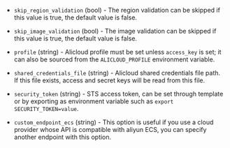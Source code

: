 <!-- Code generated from the comments of the AlicloudAccessConfig struct in builder/ecs/access_config.go; DO NOT EDIT MANUALLY -->

- `skip_region_validation` (bool) - The region validation can be skipped if this value is true, the default
  value is false.

- `skip_image_validation` (bool) - The image validation can be skipped if this value is true, the default
  value is false.

- `profile` (string) - Alicloud profile must be set unless `access_key` is set; it can also be
  sourced from the `ALICLOUD_PROFILE` environment variable.

- `shared_credentials_file` (string) - Alicloud shared credentials file path. If this file exists, access and
  secret keys will be read from this file.

- `security_token` (string) - STS access token, can be set through template or by exporting as
  environment variable such as `export SECURITY_TOKEN=value`.

- `custom_endpoint_ecs` (string) - This option is useful if you use a cloud provider whose API is
  compatible with aliyun ECS, you can specify another endpoint with this option.

<!-- End of code generated from the comments of the AlicloudAccessConfig struct in builder/ecs/access_config.go; -->
